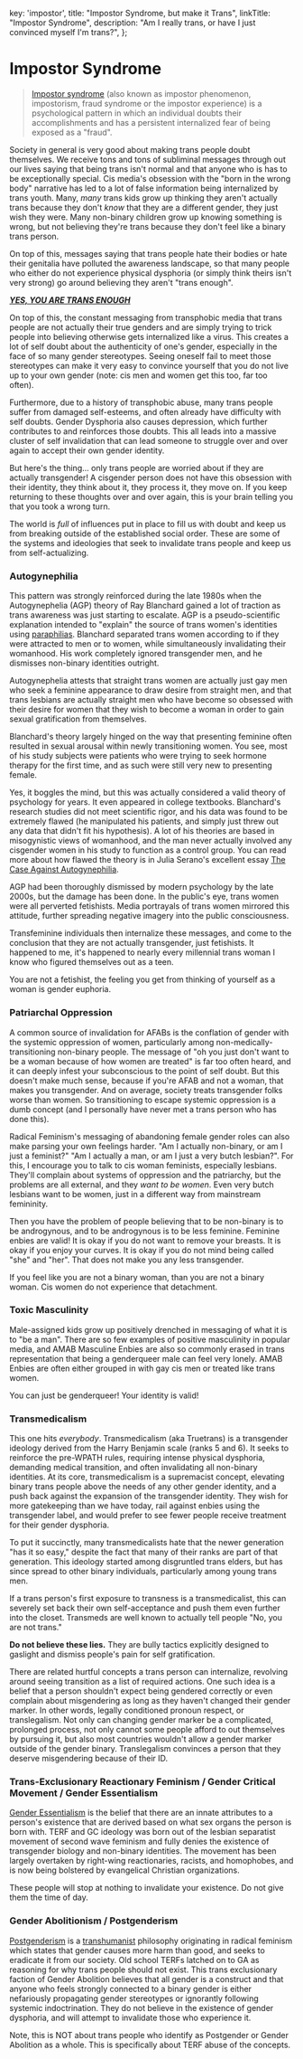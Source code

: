 
  key: 'impostor',
  title: "Impostor Syndrome, but make it Trans",
  linkTitle: "Impostor Syndrome",
  description: "Am I really trans, or have I just convinced myself I'm trans?",
};

<Disclaimer />

# Impostor Syndrome

<Gutter>
  <Tweet id="1219963582063968258" no-reply />
</Gutter>

> [Impostor syndrome](https://en.wikipedia.org/wiki/Impostor_syndrome) (also known as impostor phenomenon, impostorism, fraud syndrome or the impostor experience) is a psychological pattern in which an individual doubts their accomplishments and has a persistent internalized fear of being exposed as a "fraud".

Society in general is very good about making trans people doubt themselves. We receive tons and tons of subliminal messages through out our lives saying that being trans isn't normal and that anyone who is has to be exceptionally special. Cis media's obsession with the "born in the wrong body" narrative has led to a lot of false information being internalized by trans youth. Many, *many* trans kids grow up thinking they aren't actually trans because they don't *know* that they are a different gender, they just wish they were. Many non-binary children grow up knowing something is wrong, but not believing they're trans because they don't feel like a binary trans person.

On top of this, messages saying that trans people hate their bodies or hate their genitalia have polluted the awareness landscape, so that many people who either do not experience physical dysphoria (or simply think theirs isn't very strong) go around believing they aren't "trans enough".

***[YES, YOU ARE TRANS ENOUGH](https://www.amazon.com/Yes-You-Are-Trans-Enough/dp/1785923153/)***

<Gutter>
  <Tweet id="1221970265862811650" />
</Gutter>

On top of this, the constant messaging from transphobic media that trans people are not actually their true genders and are simply trying to trick people into believing otherwise gets internalized like a virus. This creates a lot of self doubt about the authenticity of one's gender, especially in the face of so many gender stereotypes. Seeing oneself fail to meet those stereotypes can make it very easy to convince yourself that you do not live up to your own gender (note: cis men and women get this too, far too often).

Furthermore, due to a history of transphobic abuse, many trans people suffer from damaged self-esteems, and often already have difficulty with self doubts. Gender Dysphoria also causes depression, which further contributes to and reinforces those doubts. This all leads into a massive cluster of self invalidation that can lead someone to struggle over and over again to accept their own gender identity.

But here's the thing... only trans people are worried about if they are actually transgender! A cisgender person does not have this obsession with their identity, they think about it, they process it, they move on. If you keep returning to these thoughts over and over again, this is your brain telling you that you took a wrong turn.

The world is *full* of influences put in place to fill us with doubt and keep us from breaking outside of the established social order. These are some of the systems and ideologies that seek to invalidate trans people and keep us from self-actualizing.

### Autogynephilia

<Gutter>
  <Tweet unified>
    <Tweet id="1153300365355307008" />
    <Tweet id="1153300366902960128" />
    <Tweet id="1153300368974991361" />
    <Tweet id="1153300370631741440" />
    <Tweet id="1153300372468801536" />
    <Tweet id="1153300374133981186" />
  </Tweet>
</Gutter>

This pattern was strongly reinforced during the late 1980s when the Autogynephelia (AGP) theory of Ray Blanchard gained a lot of traction as trans awareness was just starting to escalate. AGP is a pseudo-scientific explanation intended to "explain" the source of trans women's identities using [paraphilias](https://en.wikipedia.org/wiki/Paraphilia). Blanchard separated trans women according to if they were attracted to men or to women, while simultaneously invalidating their womanhood. His work completely ignored transgender men, and he dismisses non-binary identities outright.

Autogynephelia attests that straight trans women are actually just gay men who seek a feminine appearance to draw desire from straight men, and that trans lesbians are actually straight men who have become so obsessed with their desire for women that they wish to become a woman in order to gain sexual gratification from themselves.

Blanchard's theory largely hinged on the way that presenting feminine often resulted in sexual arousal within newly transitioning women. You see, most of his study subjects were patients who were trying to seek hormone therapy for the first time, and as such were still very new to presenting female.

Yes, it boggles the mind, but this was actually considered a valid theory of psychology for years. It even appeared in college textbooks. Blanchard's research studies did not meet scientific rigor, and his data was found to be extremely flawed (he manipulated his patients, and simply just threw out any data that didn't fit his hypothesis). A lot of his theories are based in misogynistic views of womanhood, and the man never actually involved any cisgender women in his study to function as a control group. You can read more about how flawed the theory is in Julia Serano's excellent essay [The Case Against Autogynephilia](https://www.juliaserano.com/av/Serano-CaseAgainstAutogynephilia.pdf).

AGP had been thoroughly dismissed by modern psychology by the late 2000s, but the damage has been done. In the public's eye, trans women were all perverted fetishists. Media portrayals of trans women mirrored this attitude, further spreading negative imagery into the public consciousness.

Transfeminine individuals then internalize these messages, and come to the conclusion that they are not actually transgender, just fetishists. It happened to me, it's happened to nearly every millennial trans woman I know who figured themselves out as a teen.

You are not a fetishist, the feeling you get from thinking of yourself as a woman is gender euphoria.

### Patriarchal Oppression

A common source of invalidation for AFABs is the conflation of gender with the systemic oppression of women, particularly among non-medically-transitioning non-binary people. The message of "oh you just don't want to be a woman because of how women are treated" is far too often heard, and it can deeply infest your subconscious to the point of self doubt.  But this doesn't make much sense, because if you're AFAB and not a woman, that makes you transgender.  And on average, society treats transgender folks worse than women. So transitioning to escape systemic oppression is a dumb concept (and I personally have never met a trans person who has done this).

Radical Feminism's messaging of abandoning female gender roles can also make parsing your own feelings harder. "Am I actually non-binary, or am I just a feminist?" "Am I actually a man, or am I just a very butch lesbian?". For this, I encourage you to talk to cis woman feminists, especially lesbians. They'll complain about systems of oppression and the patriarchy, but the problems are all external, and they *want to be women*. Even very butch lesbians want to be women, just in a different way from mainstream femininity.

Then you have the problem of people believing that to be non-binary is to be androgynous, and to be androgynous is to be less feminine. Feminine enbies are valid! It is okay if you do not want to remove your breasts. It is okay if you enjoy your curves. It is okay if you do not mind being called "she" and "her". That does not make you any less transgender.

If you feel like you are not a binary woman, than you are not a binary woman. Cis women do not experience that detachment.

### Toxic Masculinity

Male-assigned kids grow up positively drenched in messaging of what it is to "be a man". There are so few examples of positive masculinity in popular media, and AMAB Masculine Enbies are also so commonly erased in trans representation that being a genderqueer male can feel very lonely. AMAB Enbies are often either grouped in with gay cis men or treated like trans women.

You can just be genderqueer! Your identity is valid!

### Transmedicalism

This one hits *everybody*. Transmedicalism (aka Truetrans) is a transgender ideology derived from the Harry Benjamin scale (ranks 5 and 6). It seeks to reinforce the pre-WPATH rules, requiring intense physical dysphoria, demanding medical transition, and often invalidating all non-binary identities. At its core, transmedicalism is a supremacist concept, elevating binary trans people above the needs of any other gender identity, and a push back against the expansion of the transgender identity. They wish for more gatekeeping than we have today, rail against enbies using the transgender label, and would prefer to see fewer people receive treatment for their gender dysphoria.

To put it succinctly, many transmedicalists hate that the newer generation "has it so easy," despite the fact that many of their ranks are part of that generation. This ideology started among disgruntled trans elders, but has since spread to other binary individuals, particularly among young trans men.

If a trans person's first exposure to transness is a transmedicalist, this can severely set back their own self-acceptance and push them even further into the closet. Transmeds are well known to actually tell people "No, you are not trans."

**Do not believe these lies.** They are bully tactics explicitly designed to gaslight and dismiss people's pain for self gratification.

There are related hurtful concepts a trans person can internalize, revolving around seeing transition as a list of required actions. One such idea is a belief that a person shouldn't expect being gendered correctly or even complain about misgendering as long as they haven't changed their gender marker. In other words, legally conditioned pronoun respect, or translegalism. Not only can changing gender marker be a complicated, prolonged process, not only cannot some people afford to out themselves by pursuing it, but also most countries wouldn't allow a gender marker outside of the gender binary. Translegalism convinces a person that they deserve misgendering because of their ID.

### Trans-Exclusionary Reactionary Feminism / Gender Critical Movement / Gender Essentialism

[Gender Essentialism](https://en.wikipedia.org/wiki/Gender_essentialism) is the belief that there are an innate attributes to a person's existence that are derived based on what sex organs the person is born with. TERF and GC ideology was born out of the lesbian separatist movement of second wave feminism and fully denies the existence of transgender biology and non-binary identities. The movement has been largely overtaken by right-wing reactionaries, racists, and homophobes, and is now being bolstered by evangelical Christian organizations.

These people will stop at nothing to invalidate your existence. Do not give them the time of day.

### Gender Abolitionism / Postgenderism

[Postgenderism](https://en.wikipedia.org/wiki/Postgenderism) is a [transhumanist](https://en.wikipedia.org/wiki/Transhumanism) philosophy originating in radical feminism which states that gender causes more harm than good, and seeks to eradicate it from our society. Old school TERFs latched on to GA as reasoning for why trans people should not exist. This trans exclusionary faction of Gender Abolition believes that all gender is a construct and that anyone who feels strongly connected to a binary gender is either nefariously propagating gender stereotypes or ignorantly following systemic indoctrination. They do not believe in the existence of gender dysphoria, and will attempt to invalidate those who experience it.

Note, this is NOT about trans people who identify as Postgender or Gender Abolition as a whole. This is specifically about TERF abuse of the concepts.
